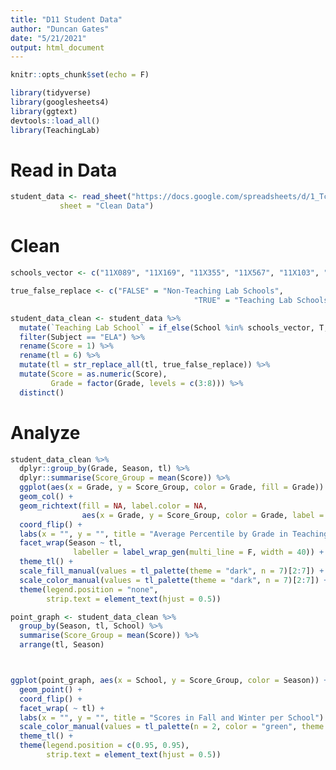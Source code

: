 ```yaml
---
title: "D11 Student Data"
author: "Duncan Gates"
date: "5/21/2021"
output: html_document
---
```


```r
knitr::opts_chunk$set(echo = F)

library(tidyverse)
library(googlesheets4)
library(ggtext)
devtools::load_all()
library(TeachingLab)
```

# Read in Data

```r
student_data <- read_sheet("https://docs.google.com/spreadsheets/d/1_TcCnkVE3Vfnxjc3cAZXxACPO5FPxRKZOYZ3blUQq7k/edit#gid=0",
           sheet = "Clean Data")
```

# Clean

```r
schools_vector <- c("11X089", "11X169", "11X355", "11X567", "11X103", "11X121", "11X189", "11X021", "11X041", "11X483", "11X068", "11X87")

true_false_replace <- c("FALSE" = "Non-Teaching Lab Schools", 
                                         "TRUE" = "Teaching Lab Schools")

student_data_clean <- student_data %>%
  mutate(`Teaching Lab School` = if_else(School %in% schools_vector, T, F)) %>%
  filter(Subject == "ELA") %>%
  rename(Score = 1) %>%
  rename(tl = 6) %>%
  mutate(tl = str_replace_all(tl, true_false_replace)) %>%
  mutate(Score = as.numeric(Score),
         Grade = factor(Grade, levels = c(3:8))) %>%
  distinct()
```

# Analyze

```r
student_data_clean %>%
  dplyr::group_by(Grade, Season, tl) %>%
  dplyr::summarise(Score_Group = mean(Score)) %>%
  ggplot(aes(x = Grade, y = Score_Group, color = Grade, fill = Grade)) +
  geom_col() +
  geom_richtext(fill = NA, label.color = NA,
                aes(x = Grade, y = Score_Group, color = Grade, label = paste0(round(Score_Group), "%")), hjust = -0.1) +
  coord_flip() +
  labs(x = "", y = "", title = "Average Percentile by Grade in Teaching Lab vs. Non-Teaching Lab Schools") +
  facet_wrap(Season ~ tl, 
              labeller = label_wrap_gen(multi_line = F, width = 40)) +
  theme_tl() +
  scale_fill_manual(values = tl_palette(theme = "dark", n = 7)[2:7]) +
  scale_color_manual(values = tl_palette(theme = "dark", n = 7)[2:7]) +
  theme(legend.position = "none",
        strip.text = element_text(hjust = 0.5))
```

```r
point_graph <- student_data_clean %>%
  group_by(Season, tl, School) %>%
  summarise(Score_Group = mean(Score)) %>%
  arrange(tl, Season)



ggplot(point_graph, aes(x = School, y = Score_Group, color = Season)) +
  geom_point() +
  coord_flip() +
  facet_wrap( ~ tl) +
  labs(x = "", y = "", title = "Scores in Fall and Winter per School") +
  scale_color_manual(values = tl_palette(n = 2, color = "green", theme = "dark")) +
  theme_tl() +
  theme(legend.position = c(0.95, 0.95),
        strip.text = element_text(hjust = 0.5))
```



